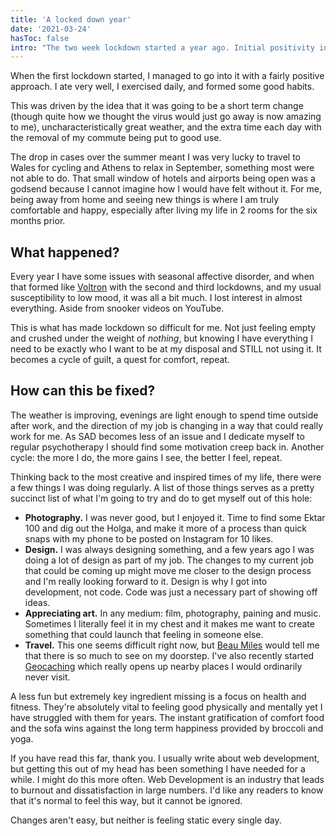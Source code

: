 ```yaml
---
title: 'A locked down year'
date: '2021-03-24'
hasToc: false
intro: "The two week lockdown started a year ago. Initial positivity in my actions didn't last and continue to be absent."
---
```


When the first lockdown started, I managed to go into it with a fairly positive approach. I ate very well, I exercised daily, and formed some good habits.

This was driven by the idea that it was going to be a short term change (though quite how we thought the virus would just go away is now amazing to me), uncharacteristically great weather, and the extra time each day with the removal of my commute being put to good use.

The drop in cases over the summer meant I was very lucky to travel to Wales for cycling and Athens to relax in September, something most were not able to do. That small window of hotels and airports being open was a godsend because I cannot imagine how I would have felt without it. For me, being away from home and seeing new things is where I am truly comfortable and happy, especially after living my life in 2 rooms for the six months prior.

## What happened?

Every year I have some issues with seasonal affective disorder, and when that formed like [Voltron](https://www.youtube.com/watch?v=tZZv5Z2Iz_s) with the second and third lockdowns, and my usual susceptibility to low mood, it was all a bit much. I lost interest in almost everything. Aside from snooker videos on YouTube.

This is what has made lockdown so difficult for me. Not just feeling empty and crushed under the weight of _nothing_, but knowing I have everything I need to be exactly who I want to be at my disposal and STILL not using it. It becomes a cycle of guilt, a quest for comfort, repeat.

## How can this be fixed?

The weather is improving, evenings are light enough to spend time outside after work, and the direction of my job is changing in a way that could really work for me. As SAD becomes less of an issue and I dedicate myself to regular psychotherapy I should find some motivation creep back in. Another cycle: the more I do, the more gains I see, the better I feel, repeat.

Thinking back to the most creative and inspired times of my life, there were a few things I was doing regularly. A list of those things serves as a pretty succinct list of what I'm going to try and do to get myself out of this hole:

- **Photography.** I was never good, but I enjoyed it. Time to find some Ektar 100 and dig out the Holga, and make it more of a process than quick snaps with my phone to be posted on Instagram for 10 likes.
- **Design.** I was always designing something, and a few years ago I was doing a lot of design as part of my job. The changes to my current job that could be coming up might move me closer to the design process and I'm really looking forward to it. Design is why I got into development, not code. Code was just a necessary part of showing off ideas.
- **Appreciating art.** In any medium: film, photography, paining and music. Sometimes I literally feel it in my chest and it makes me want to create something that could launch that feeling in someone else.
- **Travel.** This one seems difficult right now, but [Beau Miles](https://www.youtube.com/watch?v=R-Zyud8xh2c) would tell me that there is so much to see on my doorstep. I've also recently started [Geocaching](https://www.geocaching.com/play) which really opens up nearby places I would ordinarily never visit.

A less fun but extremely key ingredient missing is a focus on health and fitness. They're absolutely vital to feeling good physically and mentally yet I have struggled with them for years. The instant gratification of comfort food and the sofa wins against the long term happiness provided by broccoli and yoga.

If you have read this far, thank you. I usually write about web development, but getting this out of my head has been something I have needed for a while. I might do this more often. Web Development is an industry that leads to burnout and dissatisfaction in large numbers. I'd like any readers to know that it's normal to feel this way, but it cannot be ignored.

Changes aren't easy, but neither is feeling static every single day.
